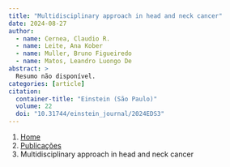 ```yaml
---
title: "Multidisciplinary approach in head and neck cancer"
date: 2024-08-27
author:
  - name: Cernea, Claudio R.
  - name: Leite, Ana Kober
  - name: Muller, Bruno Figueiredo
  - name: Matos, Leandro Luongo De
abstract: > 
  Resumo não disponível.
categories: [article]
citation: 
  container-title: "Einstein (São Paulo)"
  volume: 22
  doi: "10.31744/einstein_journal/2024EDS3"
---
```


```{=html}
<nav aria-label="breadcrumb">
  <ol class="breadcrumb">
    <li class="breadcrumb-item"><a href="../../index.html">Home</a></li>
    <li class="breadcrumb-item"><a href="../index.html">Publicações</a></li>
    <li class="breadcrumb-item active" aria-current="page">Multidisciplinary approach in head and neck cancer</li>
  </ol>
</nav>
```
